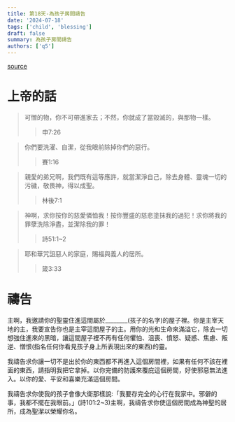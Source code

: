 ```yaml
---
title: 第18天-為孩子房間禱告
date: '2024-07-18'
tags: ['child', 'blessing']
draft: false
summary: 為孩子房間禱告
authors: ['q5']
---
```


[source](https://q5help.me/faith/PrayForTheChildren.jsp)

# 上帝的話

> 可憎的物，你不可帶進家去；不然，你就成了當毀滅的，與那物一樣。
>> 申7:26

> 你們要洗濯、自潔，從我眼前除掉你們的惡行。
>> 賽1:16

> 親愛的弟兄啊，我們既有這等應許，就當潔淨自己，除去身體、靈魂一切的污穢，敬畏神，得以成聖。
>> 林後7:1

> 神啊，求你按你的慈愛憐恤我！按你豐盛的慈悲塗抹我的過犯！求你將我的罪孽洗除淨盡，並潔除我的罪！
>> 詩51:1~2

> 耶和華咒詛惡人的家庭，賜福與義人的居所。
>> 箴3:33

# 禱告

主啊，我邀請你的聖靈住進這間屬於________(孩子的名字)的屋子裡。你是主宰天地的主，我要宣告你也是主宰這間屋子的主。用你的光和生命來滿溢它，除去一切想強住進來的黑暗，讓這間屋子裡不再有任何懼怕、沮喪、憤怒、疑惑、焦慮、叛逆、憎恨(指名任何你看見孩子身上所表現出來的東西)的靈。

我禱告求你讓一切不是出於你的東西都不再進入這個房間裡，如果有任何不該在裡面的東西，請指明我把它拿掉。以你完備的防護來覆庇這個房間，好使邪惡無法進入。以你的愛、平安和喜樂充滿這個房間。

我禱告求你使我的孩子會像大衛那樣說:「我要存完全的心行在我家中。邪僻的事，我都不擺在我眼前。」(詩101:2~3)主啊，我禱告求你使這個房間成為神聖的居所，成為聖潔以榮耀你名。
